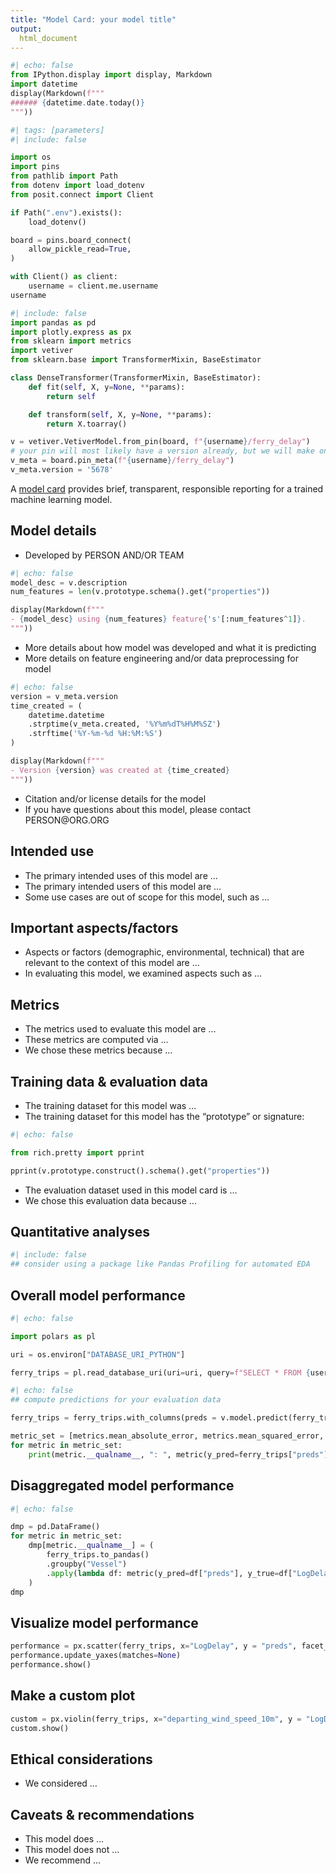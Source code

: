 ```yaml
---
title: "Model Card: your model title"
output:
  html_document
---
```


```python
#| echo: false
from IPython.display import display, Markdown
import datetime
display(Markdown(f"""
###### {datetime.date.today()}
"""))
```

```python
#| tags: [parameters]
#| include: false

import os
import pins
from pathlib import Path
from dotenv import load_dotenv
from posit.connect import Client

if Path(".env").exists():
    load_dotenv()

board = pins.board_connect(
    allow_pickle_read=True,
)

with Client() as client:
    username = client.me.username
username
```

```python
#| include: false
import pandas as pd
import plotly.express as px
from sklearn import metrics
import vetiver
from sklearn.base import TransformerMixin, BaseEstimator

class DenseTransformer(TransformerMixin, BaseEstimator):
    def fit(self, X, y=None, **params):
        return self

    def transform(self, X, y=None, **params):
        return X.toarray()

v = vetiver.VetiverModel.from_pin(board, f"{username}/ferry_delay")
# your pin will most likely have a version already, but we will make one here
v_meta = board.pin_meta(f"{username}/ferry_delay")
v_meta.version = '5678'
```


A [model card](https://doi.org/10.1145/3287560.3287596) provides brief, transparent, responsible reporting for a trained machine learning model.

## Model details

- Developed by PERSON AND/OR TEAM
```python
#| echo: false
model_desc = v.description
num_features = len(v.prototype.schema().get("properties"))

display(Markdown(f"""
- {model_desc} using {num_features} feature{'s'[:num_features^1]}.
"""))
```

- More details about how model was developed and what it is predicting
- More details on feature engineering and/or data preprocessing for model

```python
#| echo: false
version = v_meta.version
time_created = (
    datetime.datetime
    .strptime(v_meta.created, '%Y%m%dT%H%M%SZ')
    .strftime('%Y-%m-%d %H:%M:%S')
)

display(Markdown(f"""
- Version {version} was created at {time_created}
"""))
```

- Citation and/or license details for the model
- If you have questions about this model, please contact PERSON@ORG.ORG

## Intended use

- The primary intended uses of this model are ...
- The primary intended users of this model are ...
- Some use cases are out of scope for this model, such as ...

## Important aspects/factors

- Aspects or factors (demographic, environmental, technical) that are relevant to the context of this model are ...
- In evaluating this model, we examined aspects such as ...

## Metrics

- The metrics used to evaluate this model are ...
- These metrics are computed via ...
- We chose these metrics because ...

## Training data & evaluation data

- The training dataset for this model was ...
- The training dataset for this model has the "prototype" or signature:
```python
#| echo: false

from rich.pretty import pprint

pprint(v.prototype.construct().schema().get("properties"))
```

- The evaluation dataset used in this model card is ...
- We chose this evaluation data because ...


## Quantitative analyses
:::{.panel-tabset}
```python
#| include: false
## consider using a package like Pandas Profiling for automated EDA

```
## Overall model performance

```python
#| echo: false

import polars as pl

uri = os.environ["DATABASE_URI_PYTHON"]

ferry_trips = pl.read_database_uri(uri=uri, query=f"SELECT * FROM {username}_test_data", engine="adbc")
```

```python
#| echo: false
## compute predictions for your evaluation data

ferry_trips = ferry_trips.with_columns(preds = v.model.predict(ferry_trips.drop("LogDelay")))

metric_set = [metrics.mean_absolute_error, metrics.mean_squared_error, metrics.r2_score]
for metric in metric_set:
    print(metric.__qualname__, ": ", metric(y_pred=ferry_trips["preds"], y_true=ferry_trips["LogDelay"]))
```

## Disaggregated model performance

```python
#| echo: false

dmp = pd.DataFrame()
for metric in metric_set:
    dmp[metric.__qualname__] = (
        ferry_trips.to_pandas()
        .groupby("Vessel")
        .apply(lambda df: metric(y_pred=df["preds"], y_true=df["LogDelay"]))
    )
dmp
```

## Visualize model performance

```python
performance = px.scatter(ferry_trips, x="LogDelay", y = "preds", facet_row="Vessel", trendline="ols")
performance.update_yaxes(matches=None)
performance.show()
```

## Make a custom plot

```python
custom = px.violin(ferry_trips, x="departing_wind_speed_10m", y = "LogDelay")
custom.show()
```

:::

## Ethical considerations

- We considered ...

## Caveats & recommendations

- This model does ...
- This model does not ...
- We recommend ...
